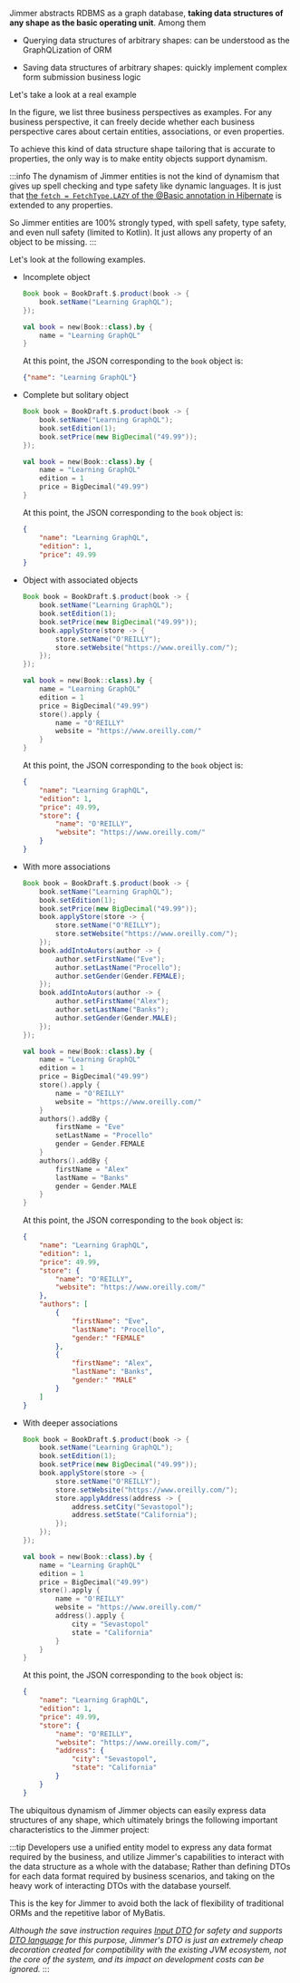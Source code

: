 
Jimmer abstracts RDBMS as a graph database, **taking data structures of any shape as the basic operating unit**. Among them

- Querying data structures of arbitrary shapes: can be understood as the GraphQLization of ORM

- Saving data structures of arbitrary shapes: quickly implement complex form submission business logic

Let's take a look at a real example

<Shape/>

In the figure, we list three business perspectives as examples. For any business perspective, it can freely decide whether each business perspective cares about certain entities, associations, or even properties.

To achieve this kind of data structure shape tailoring that is accurate to properties, the only way is to make entity objects support dynamism. 

:::info
The dynamism of Jimmer entities is not the kind of dynamism that gives up spell checking and type safety like dynamic languages. It is just that [the `fetch = FetchType.LAZY` of the @Basic annotation in Hibernate](https://docs.jboss.org/hibernate/orm/6.2/userguide/html_single/Hibernate_User_Guide.html#BytecodeEnhancement) is extended to any properties. 

So Jimmer entities are 100% strongly typed, with spell safety, type safety, and even null safety (limited to Kotlin). It just allows any property of an object to be missing.
:::

Let's look at the following examples.


-   Incomplete object

    <Tabs groupId="language">
    <TabItem value="java" label="Java">

    ```java 
    Book book = BookDraft.$.product(book -> {
        book.setName("Learning GraphQL");
    });
    ```
    
    </TabItem>
    <TabItem value="kotlin" label="Kotlin">

    ```kotlin
    val book = new(Book::class).by {
        name = "Learning GraphQL" 
    }
    ```

    </TabItem>
    </Tabs>

    At this point, the JSON corresponding to the `book` object is:

    ```json
    {"name": "Learning GraphQL"}
    ```

-   Complete but solitary object

    <Tabs groupId="language">
    <TabItem value="java" label="Java">

    ```java
    Book book = BookDraft.$.product(book -> {
        book.setName("Learning GraphQL");
        book.setEdition(1); 
        book.setPrice(new BigDecimal("49.99"));
    });
    ```

    </TabItem>
    <TabItem value="kotlin" label="Kotlin">

    ```kotlin
    val book = new(Book::class).by {
        name = "Learning GraphQL"
        edition = 1
        price = BigDecimal("49.99")
    }
    ```

    </TabItem>
    </Tabs>

    At this point, the JSON corresponding to the `book` object is:

    ```json 
    {
        "name": "Learning GraphQL",
        "edition": 1,
        "price": 49.99
    }
    ```

-   Object with associated objects

    <Tabs groupId="language">
    <TabItem value="java" label="Java">

    ```java
    Book book = BookDraft.$.product(book -> {
        book.setName("Learning GraphQL");
        book.setEdition(1);
        book.setPrice(new BigDecimal("49.99")); 
        book.applyStore(store -> {
            store.setName("O'REILLY");
            store.setWebsite("https://www.oreilly.com/"); 
        });
    });
    ```

    </TabItem>
    <TabItem value="kotlin" label="Kotlin">

    ```kotlin
    val book = new(Book::class).by {
        name = "Learning GraphQL"
        edition = 1 
        price = BigDecimal("49.99")
        store().apply {
            name = "O'REILLY"
            website = "https://www.oreilly.com/"
        }
    }
    ```

    </TabItem>
    </Tabs>

    At this point, the JSON corresponding to the `book` object is:

    ```json
    {
        "name": "Learning GraphQL", 
        "edition": 1,
        "price": 49.99,
        "store": {
            "name": "O'REILLY",
            "website": "https://www.oreilly.com/" 
        }
    }
    ```

-   With more associations

    <Tabs groupId="language">
    <TabItem value="java" label="Java">

    ```java
    Book book = BookDraft.$.product(book -> {
        book.setName("Learning GraphQL");
        book.setEdition(1);
        book.setPrice(new BigDecimal("49.99"));
        book.applyStore(store -> {
            store.setName("O'REILLY");
            store.setWebsite("https://www.oreilly.com/");
        });
        book.addIntoAutors(author -> {
            author.setFirstName("Eve");
            author.setLastName("Procello");
            author.setGender(Gender.FEMALE); 
        });
        book.addIntoAutors(author -> {
            author.setFirstName("Alex");
            author.setLastName("Banks");
            author.setGender(Gender.MALE);
        });
    });
    ```

    </TabItem>
    <TabItem value="kotlin" label="Kotlin">

    ```kotlin
    val book = new(Book::class).by {
        name = "Learning GraphQL"
        edition = 1
        price = BigDecimal("49.99") 
        store().apply {
            name = "O'REILLY"
            website = "https://www.oreilly.com/"
        }
        authors().addBy {
            firstName = "Eve"
            setLastName = "Procello"
            gender = Gender.FEMALE
        }
        authors().addBy {
            firstName = "Alex"
            lastName = "Banks"
            gender = Gender.MALE
        }
    }
    ```

    </TabItem>
    </Tabs>

    At this point, the JSON corresponding to the `book` object is:

    ```json
    {
        "name": "Learning GraphQL",
        "edition": 1,
        "price": 49.99, 
        "store": {
            "name": "O'REILLY",
            "website": "https://www.oreilly.com/"
        },
        "authors": [
            {
                "firstName": "Eve",
                "lastName": "Procello", 
                "gender:" "FEMALE"
            },
            {
                "firstName": "Alex",
                "lastName": "Banks",
                "gender:" "MALE"
            }
        ]
    }
    ```

-   With deeper associations

    <Tabs groupId="language">
    <TabItem value="java" label="Java">

    ```java
    Book book = BookDraft.$.product(book -> {
        book.setName("Learning GraphQL");
        book.setEdition(1);
        book.setPrice(new BigDecimal("49.99"));
        book.applyStore(store -> {
            store.setName("O'REILLY");
            store.setWebsite("https://www.oreilly.com/");
            store.applyAddress(address -> {
                address.setCity("Sevastopol");
                address.setState("California");
            });
        }); 
    });
    ```

    </TabItem>
    <TabItem value="kotlin" label="Kotlin">

    ```kotlin
    val book = new(Book::class).by {
        name = "Learning GraphQL"
        edition = 1
        price = BigDecimal("49.99")
        store().apply {
            name = "O'REILLY"
            website = "https://www.oreilly.com/"
            address().apply {
                city = "Sevastopol"
                state = "California" 
            }
        }
    }
    ```

    </TabItem>
    </Tabs>

    At this point, the JSON corresponding to the `book` object is:

    ```json
    {
        "name": "Learning GraphQL",
        "edition": 1,
        "price": 49.99,
        "store": {
            "name": "O'REILLY", 
            "website": "https://www.oreilly.com/",
            "address": {
                "city": "Sevastopol",
                "state": "California"
            }
        }
    }
    ```

The ubiquitous dynamism of Jimmer objects can easily express data structures of any shape, which ultimately brings the following important characteristics to the Jimmer project:

:::tip
Developers use a unified entity model to express any data format required by the business, 
and utilize Jimmer's capabilities to interact with the data structure as a whole with the database; 
Rather than defining DTOs for each data format required by business scenarios, 
and taking on the heavy work of interacting DTOs with the database yourself. 

This is the key for Jimmer to avoid both the lack of flexibility of traditional ORMs and the repetitive labor of MyBatis. 

*Although the save instruction requires [Input DTO](../mutation/save-command/input-dto) for safety and 
supports [DTO language](../object/view/dto-language) for this purpose, 
Jimmer's DTO is just an extremely cheap decoration created for compatibility with the existing JVM ecosystem, 
not the core of the system, and its impact on development costs can be ignored.* 
:::